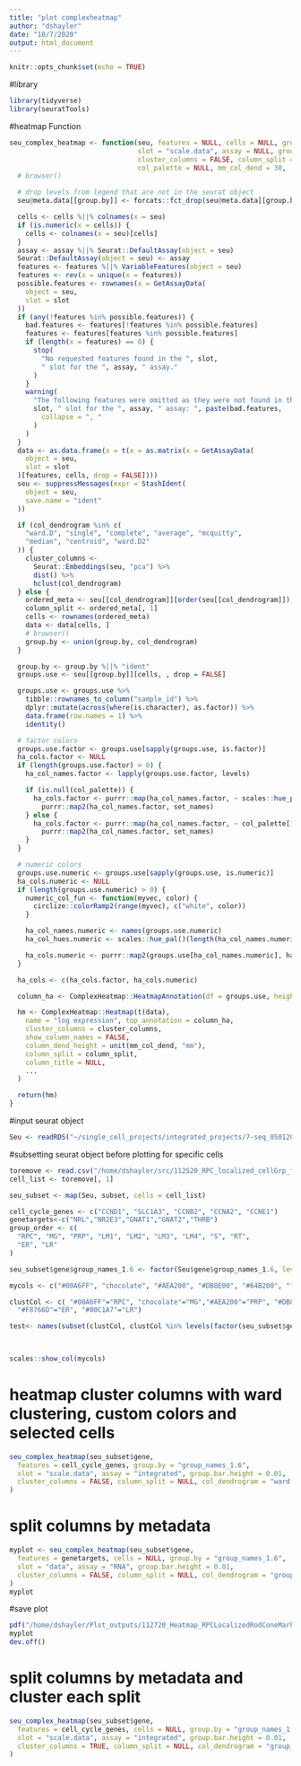 ```yaml
---
title: "plot complexheatmap"
author: "dshayler"
date: "10/7/2020"
output: html_document
---
```


```r
knitr::opts_chunk$set(echo = TRUE)
```
#library
```r
library(tidyverse)
library(seuratTools)
```

#heatmap Function
```r
seu_complex_heatmap <- function(seu, features = NULL, cells = NULL, group.by = "ident",
                                slot = "scale.data", assay = NULL, group.bar.height = 0.01,
                                cluster_columns = FALSE, column_split = NULL, col_dendrogram = "ward.D2",
                                col_palette = NULL, mm_col_dend = 30, ...) {
  # browser()

  # drop levels from legend that are not in the seurat object
  seu@meta.data[[group.by]] <- forcats::fct_drop(seu@meta.data[[group.by]])

  cells <- cells %||% colnames(x = seu)
  if (is.numeric(x = cells)) {
    cells <- colnames(x = seu)[cells]
  }
  assay <- assay %||% Seurat::DefaultAssay(object = seu)
  Seurat::DefaultAssay(object = seu) <- assay
  features <- features %||% VariableFeatures(object = seu)
  features <- rev(x = unique(x = features))
  possible.features <- rownames(x = GetAssayData(
    object = seu,
    slot = slot
  ))
  if (any(!features %in% possible.features)) {
    bad.features <- features[!features %in% possible.features]
    features <- features[features %in% possible.features]
    if (length(x = features) == 0) {
      stop(
        "No requested features found in the ", slot,
        " slot for the ", assay, " assay."
      )
    }
    warning(
      "The following features were omitted as they were not found in the ",
      slot, " slot for the ", assay, " assay: ", paste(bad.features,
        collapse = ", "
      )
    )
  }
  data <- as.data.frame(x = t(x = as.matrix(x = GetAssayData(
    object = seu,
    slot = slot
  )[features, cells, drop = FALSE])))
  seu <- suppressMessages(expr = StashIdent(
    object = seu,
    save.name = "ident"
  ))

  if (col_dendrogram %in% c(
    "ward.D", "single", "complete", "average", "mcquitty",
    "median", "centroid", "ward.D2"
  )) {
    cluster_columns <-
      Seurat::Embeddings(seu, "pca") %>%
      dist() %>%
      hclust(col_dendrogram)
  } else {
    ordered_meta <- seu[[col_dendrogram]][order(seu[[col_dendrogram]]), , drop = FALSE]
    column_split <- ordered_meta[, 1]
    cells <- rownames(ordered_meta)
    data <- data[cells, ]
    # browser()
    group.by <- union(group.by, col_dendrogram)
  }

  group.by <- group.by %||% "ident"
  groups.use <- seu[[group.by]][cells, , drop = FALSE]

  groups.use <- groups.use %>%
    tibble::rownames_to_column("sample_id") %>%
    dplyr::mutate(across(where(is.character), as.factor)) %>%
    data.frame(row.names = 1) %>%
    identity()

  # factor colors
  groups.use.factor <- groups.use[sapply(groups.use, is.factor)]
  ha_cols.factor <- NULL
  if (length(groups.use.factor) > 0) {
    ha_col_names.factor <- lapply(groups.use.factor, levels)

    if (is.null(col_palette)) {
      ha_cols.factor <- purrr::map(ha_col_names.factor, ~ scales::hue_pal()(length(.x))) %>%
        purrr::map2(ha_col_names.factor, set_names)
    } else {
      ha_cols.factor <- purrr::map(ha_col_names.factor, ~ col_palette[1:length(.x)]) %>%
        purrr::map2(ha_col_names.factor, set_names)
    }
  }

  # numeric colors
  groups.use.numeric <- groups.use[sapply(groups.use, is.numeric)]
  ha_cols.numeric <- NULL
  if (length(groups.use.numeric) > 0) {
    numeric_col_fun <- function(myvec, color) {
      circlize::colorRamp2(range(myvec), c("white", color))
    }

    ha_col_names.numeric <- names(groups.use.numeric)
    ha_col_hues.numeric <- scales::hue_pal()(length(ha_col_names.numeric))

    ha_cols.numeric <- purrr::map2(groups.use[ha_col_names.numeric], ha_col_hues.numeric, numeric_col_fun)
  }

  ha_cols <- c(ha_cols.factor, ha_cols.numeric)

  column_ha <- ComplexHeatmap::HeatmapAnnotation(df = groups.use, height = unit(group.bar.height, "points"), col = ha_cols)

  hm <- ComplexHeatmap::Heatmap(t(data),
    name = "log expression", top_annotation = column_ha,
    cluster_columns = cluster_columns,
    show_column_names = FALSE,
    column_dend_height = unit(mm_col_dend, "mm"),
    column_split = column_split,
    column_title = NULL,
    ...
  )

  return(hm)
}
```

#input seurat object

```r
Seu <- readRDS("~/single_cell_projects/integrated_projects/7-seq_050120/output/seurat/Final_dataset_duplicate_070320.rds")
```

#subsetting seurat object before plotting for specific cells
```r
toremove <- read.csv("/home/dshayler/src/112520_RPC_localized_cellGrp_forHeatmap.csv")
cell_list <- toremove[, 1]

seu_subset <- map(Seu, subset, cells = cell_list)
```


```r

cell_cycle_genes <- c("CCND1", "SLC1A3", "CCNB2", "CCNA2", "CCNE1")
genetargets<-c("NRL","NR2E3","GNAT1","GNAT2","THRB")
group_order <- c(
  "RPC", "MG", "PRP", "LM1", "LM2", "LM3", "LM4", "S", "RT",
  "ER", "LR"
)

seu_subset$gene$group_names_1.6 <- factor(Seu$gene$group_names_1.6, levels = group_order)

mycols <- c("#00A6FF", "chocolate", "#AEA200", "#DB8E00", "#64B200", "firebrick2", "#00BADE", "#FF63B6", "#B385FF", "#F8766D", "#00C1A7")

clustCol <- c( "#00A6FF"="RPC", "chocolate"="MG","#AEA200"="PRP", "#DB8E00"="LM1", "#64B200"="LM2", "firebrick2"="LM3", "#00BADE"="LM4", "#FF63B6"="S", "#B385FF"="RT",
  "#F8766D"="ER", "#00C1A7"="LR")

test<- names(subset(clustCol, clustCol %in% levels(factor(seu_subset$gene$group_names_1.6))))

  

scales::show_col(mycols)
```

# heatmap cluster columns with ward clustering, custom colors and selected cells

```r

seu_complex_heatmap(seu_subset$gene,
  features = cell_cycle_genes, group.by = "group_names_1.6",
  slot = "scale.data", assay = "integrated", group.bar.height = 0.01,
  cluster_columns = FALSE, column_split = NULL, col_dendrogram = "ward.D2", mm_col_dend = 30, col_palette = mycols
)
```

# split columns by metadata

```r

myplot <- seu_complex_heatmap(seu_subset$gene,
  features = genetargets, cells = NULL, group.by = "group_names_1.6",
  slot = "data", assay = "RNA", group.bar.height = 0.01,
  cluster_columns = FALSE, column_split = NULL, col_dendrogram = "group_names_1.6", col_palette = test, mm_col_dend = 30
)
myplot
```

#save plot

```r
pdf("/home/dshayler/Plot_outputs/112720_Heatmap_RPCLocalizedRodConeMark_1-6res.pdf")
myplot
dev.off()
```



# split columns by metadata and cluster each split

```r

seu_complex_heatmap(seu_subset$gene,
  features = cell_cycle_genes, cells = NULL, group.by = "group_names_1.6",
  slot = "scale.data", assay = "integrated", group.bar.height = 0.01,
  cluster_columns = TRUE, column_split = NULL, col_dendrogram = "group_names_1.6", mm_col_dend = 30, col_palette = mycols
)
```
